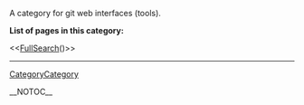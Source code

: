 <!-- #format wiki
 -->
<!-- #language en
 -->

A category for git web interfaces (tools).

<b>List of pages in this category:</b>

<<[[FullSearch]]()>>

----
[[CategoryCategory]]

__NOTOC__